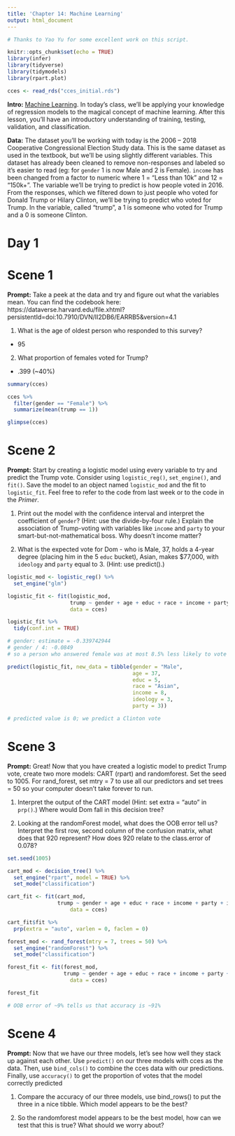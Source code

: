 ```yaml
---
title: 'Chapter 14: Machine Learning'
output: html_document
---
```


```r
# Thanks to Yao Yu for some excellent work on this script.

knitr::opts_chunk$set(echo = TRUE)
library(infer)
library(tidyverse)
library(tidymodels)
library(rpart.plot)

cces <- read_rds("cces_initial.rds")
```

**Intro:** [Machine Learning](https://davidkane9.github.io/PPBDS/14-machine-learning.html). In today's class, we'll be applying your knowledge of regression models to the magical concept of machine learning. After this lesson, you'll have an introductory understanding of training, testing, validation, and classification.

**Data:** The dataset you'll be working with today is the 2006 -- 2018 Cooperative Congressional Election Study data. This is the same dataset as used in the textbook, but we'll be using slightly different variables. This dataset has already been cleaned to remove non-responses and labeled so it's easier to read (eg: for `gender` 1 is now Male and 2 is Female). `income` has been changed from a factor to numeric where 1 = "Less than 10k" and 12 = "150k+". The variable we'll be trying to predict is how people voted in 2016. From the responses, which we filtered down to just people who voted for Donald Trump or Hilary Clinton, we'll be trying to predict who voted for Trump. In the variable, called "trump", a 1 is someone who voted for Trump and a 0 is someone Clinton.

# Day 1

# Scene 1

**Prompt:** Take a peek at the data and try and figure out what the variables mean. You can find the codebook here: https://dataverse.harvard.edu/file.xhtml?persistentId=doi:10.7910/DVN/II2DB6/EARRB5&version=4.1 

1) What is the age of oldest person who responded to this survey?
- 95

2) What proportion of females voted for Trump? 
- .399 (~40%)

```r

summary(cces)

cces %>% 
  filter(gender == "Female") %>% 
  summarize(mean(trump == 1))

glimpse(cces)

```



# Scene 2

**Prompt:** Start by creating a logistic model using every variable to try and predict the Trump vote. Consider using `logistic_reg()`, `set_engine()`, and `fit()`. Save the model to an object named `logistic_mod` and the fit to `logistic_fit`. Feel free to refer to the code from last week or to the code in the *Primer*.

1) Print out the model with the confidence interval and interpret the coefficient of `gender`? (Hint: use the divide-by-four rule.) Explain the association of Trump-voting with variables like `income` and `party` to your smart-but-not-mathematical boss. Why doesn't income matter?

2) What is the expected vote for Dom - who is Male, 37, holds a 4-year degree (placing him in the 5 `educ` bucket), Asian, makes $77,000, with `ideology` and `party` equal to 3. (Hint: use predict().)

```r

logistic_mod <- logistic_reg() %>% 
  set_engine("glm")

logistic_fit <- fit(logistic_mod,
                    trump ~ gender + age + educ + race + income + party + ideology,
                    data = cces)

logistic_fit %>% 
  tidy(conf.int = TRUE)

# gender: estimate = -0.339742944
# gender / 4: -0.0849
# so a person who answered female was at most 8.5% less likely to vote trump than a person who answered male, taking into account all other variables in the model. 

predict(logistic_fit, new_data = tibble(gender = "Male",
                                        age = 37,
                                        educ = 5,
                                        race = "Asian",
                                        income = 8,
                                        ideology = 3,
                                        party = 3))

# predicted value is 0; we predict a Clinton vote


```




# Scene 3

**Prompt:** Great! Now that you have created a logistic model to predict Trump vote, create two more models: CART (rpart) and randomforest. Set the seed to 1005. For rand_forest, set mtry = 7 to use all our predictors and set trees = 50 so your computer doesn't take forever to run.

1) Interpret the output of the CART model (Hint: set extra = "auto" in `prp()`.) Where would Dom fall in this decision tree? 

2) Looking at the randomForest model, what does the OOB error tell us? Interpret the first row, second column of the confusion matrix, what does that 920 represent? How does 920 relate to the class.error of 0.078?

```r

set.seed(1005)

cart_mod <- decision_tree() %>% 
  set_engine("rpart", model = TRUE) %>% 
  set_mode("classification")

cart_fit <- fit(cart_mod,
                trump ~ gender + age + educ + race + income + party + ideology,
                    data = cces)

cart_fit$fit %>% 
  prp(extra = "auto", varlen = 0, faclen = 0)

forest_mod <- rand_forest(mtry = 7, trees = 50) %>% 
  set_engine("randomForest") %>% 
  set_mode("classification")

forest_fit <- fit(forest_mod,
                  trump ~ gender + age + educ + race + income + party + ideology,
                    data = cces)

forest_fit

# OOB error of ~9% tells us that accuracy is ~91%

```



# Scene 4

**Prompt:** Now that we have our three models, let's see how well they stack up against each other. Use `predict()` on our three models with cces as the data. Then, use `bind_cols()` to combine the cces data with our predictions. Finally, use `accuracy()` to get the proportion of votes that the model correctly predicted

1) Compare the accuracy of our three models, use bind_rows() to put the three in a nice tibble. Which model appears to be the best?

2) So the randomforest model appears to be the best model, how can we test that this is true? What should we worry about?

